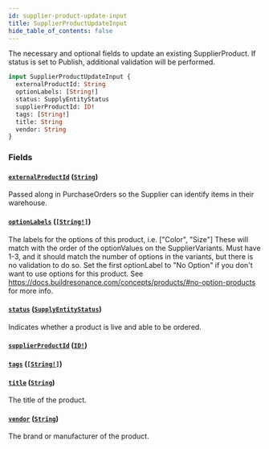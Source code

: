 ```yaml
---
id: supplier-product-update-input
title: SupplierProductUpdateInput
hide_table_of_contents: false
---
```



The necessary and optional fields to update an existing SupplierProduct.
If status is set to Publish, additional validation will be performed.

```graphql
input SupplierProductUpdateInput {
  externalProductId: String
  optionLabels: [String!]
  status: SupplyEntityStatus
  supplierProductId: ID!
  tags: [String!]
  title: String
  vendor: String
}
```


### Fields

#### [`externalProductId`](#) ([`String`](/supply/api/graphql-admin/reference/scalars/string))

Passed along in PurchaseOrders so the Supplier can identify items in their warehouse.


#### [`optionLabels`](#) ([`[String!]`](/supply/api/graphql-admin/reference/scalars/string))

The labels for the options of this product, i.e. ["Color", "Size"]
These will match with the order of the optionValues on the SupplierVariants.
Must have 1-3, and it should match the number of options in the variants, but there is no validation to do so.
Set the first optionLabel to "No Option" if you don't want to use options for this product.
See https://docs.buildresonance.com/concepts/products/#no-option-products for more info.


#### [`status`](#) ([`SupplyEntityStatus`](/supply/api/graphql-admin/reference/enums/supply-entity-status))

Indicates whether a product is live and able to be ordered.


#### [`supplierProductId`](#) ([`ID!`](/supply/api/graphql-admin/reference/scalars/id))




#### [`tags`](#) ([`[String!]`](/supply/api/graphql-admin/reference/scalars/string))




#### [`title`](#) ([`String`](/supply/api/graphql-admin/reference/scalars/string))

The title of the product.


#### [`vendor`](#) ([`String`](/supply/api/graphql-admin/reference/scalars/string))

The brand or manufacturer of the product.




